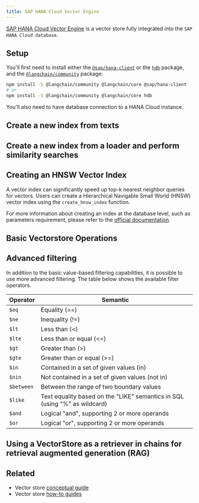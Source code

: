 ```yaml
---
title: SAP HANA Cloud Vector Engine
---
```


[SAP HANA Cloud Vector Engine](https://www.sap.com/events/teched/news-guide/ai.html#article8) is a vector store fully integrated into the `SAP HANA Cloud database`.

## Setup

You'll first need to install either the [`@sap/hana-client`](https://www.npmjs.com/package/@sap/hana-client) or the [`hdb`](https://www.npmjs.com/package/hdb) package, and the [`@langchain/community`](https://www.npmjs.com/package/@langchain/community) package:


<IntegrationInstallTooltip/>

```bash npm
npm install -S @langchain/community @langchain/core @sap/hana-client
# or
npm install -S @langchain/community @langchain/core hdb
```

You'll also need to have database connection to a HANA Cloud instance.


<EnvExample />

## Create a new index from texts


<Fromtexts />

## Create a new index from a loader and perform similarity searches


<Fromdocs />

## Creating an HNSW Vector Index

A vector index can significantly speed up top-k nearest neighbor queries for vectors. Users can create a Hierarchical Navigable Small World (HNSW) vector index using the `create_hnsw_index` function.

For more information about creating an index at the database level, such as parameters requirement, please refer to the [official documentation](https://help.sap.com/docs/hana-cloud-database/sap-hana-cloud-sap-hana-database-vector-engine-guide/create-vector-index-statement-data-definition).


<Createhnswindex />

## Basic Vectorstore Operations


<Basics />

## Advanced filtering

In addition to the basic value-based filtering capabilities, it is possible to use more advanced filtering. The table below shows the available filter operators.

| Operator   | Semantic                                                                   |
| ---------- | -------------------------------------------------------------------------- |
| `$eq`      | Equality (==)                                                              |
| `$ne`      | Inequality (!=)                                                            |
| `$lt`      | Less than (<)                                                              |
| `$lte`     | Less than or equal (<=)                                                    |
| `$gt`      | Greater than (>)                                                           |
| `$gte`     | Greater than or equal (>=)                                                 |
| `$in`      | Contained in a set of given values (in)                                    |
| `$nin`     | Not contained in a set of given values (not in)                            |
| `$between` | Between the range of two boundary values                                   |
| `$like`    | Text equality based on the "LIKE" semantics in SQL (using "%" as wildcard) |
| `$and`     | Logical "and", supporting 2 or more operands                               |
| `$or`      | Logical "or", supporting 2 or more operands                                |


<Advancedfiltering />

## Using a VectorStore as a retriever in chains for retrieval augmented generation (RAG)


<Chains />

## Related

- Vector store [conceptual guide](/oss/concepts/#vectorstores)
- Vector store [how-to guides](/oss/how-to/#vectorstores)
